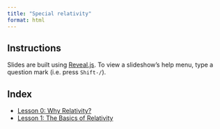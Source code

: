 ```yaml
---
title: "Special relativity"
format: html
---
```


## Instructions

Slides are built using [Reveal.js](https://revealjs.com). To view a slideshow’s help menu, type a question mark (i.e. press `Shift-/`).

## Index

* [Lesson 0: Why Relativity?](lessons/lesson-0.html)
* [Lesson 1: The Basics of Relativity](lessons/lesson-1.html)


[q]: # "\* [Lesson 2: Time Dilation](lessons/lesson-2.html)"
[w]: # "\* This lesson was covered over two classes and talked about both the axioms of relativity and time dilation."
[e]: # "\* [Lesson 3: Length Contraction](lessons/lesson-3.html)"
[r]: # "\* [Lesson 4: Simultaneity](lessons/lesson-4.html)"
[t]: # "\* [Lesson 5: The Lorentz Transform](lessons/lesson-5.html)"
[y]: # "\* [Lesson 6: Velocity Addition](lessons/lesson-6.html)"
[u]: # "\* [Lesson 7: Invariants and Causality](lessons/lesson-7.html)"
[i]: # "\* [Lesson 8: Paradoxes](lessons/lesson-8.html)"
